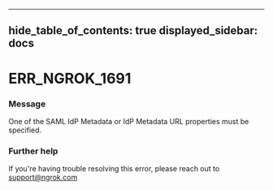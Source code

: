 

---
hide_table_of_contents: true
displayed_sidebar: docs
---


# ERR_NGROK_1691

### Message
One of the SAML IdP Metadata or IdP Metadata URL properties must be specified.

<ErrorDetails error="err_ngrok_1691" />



### Further help
If you're having trouble resolving this error, please reach out to [support@ngrok.com](mailto:support@ngrok.com?subject=Help%20with%20ERR_NGROK_1691)

